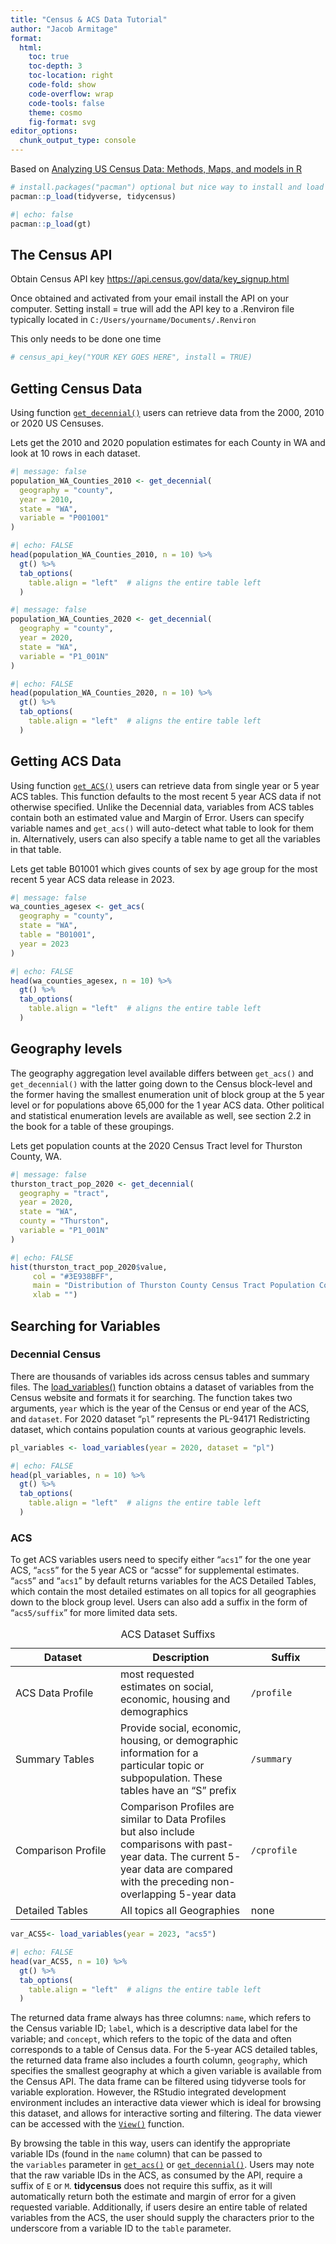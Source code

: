```yaml
---
title: "Census & ACS Data Tutorial"
author: "Jacob Armitage"
format:
  html:
    toc: true
    toc-depth: 3
    toc-location: right
    code-fold: show
    code-overflow: wrap
    code-tools: false
    theme: cosmo
    fig-format: svg
editor_options: 
  chunk_output_type: console
---
```


Based on [Analyzing US Census Data: Methods, Maps, and models in R](https://walker-data.com/census-r/index.html)

```r
# install.packages("pacman") optional but nice way to install and load multiple packages at once, can also use install.packages and library separately 
pacman::p_load(tidyverse, tidycensus)

```

```r
#| echo: false
pacman::p_load(gt)
```

## The Census API

Obtain Census API key <https://api.census.gov/data/key_signup.html>

Once obtained and activated from your email install the API on your computer. Setting install = true will add the API key to a .Renviron file typically located in `C:/Users/yourname/Documents/.Renviron`

This only needs to be done one time

```r
# census_api_key("YOUR KEY GOES HERE", install = TRUE)
```

## Getting Census Data

Using function [`get_decennial()`](https://walker-data.com/tidycensus/reference/get_decennial.html) users can retrieve data from the 2000, 2010 or 2020 US Censuses.

Lets get the 2010 and 2020 population estimates for each County in WA and look at 10 rows in each dataset.

```r
#| message: false
population_WA_Counties_2010 <- get_decennial(
  geography = "county",
  year = 2010,
  state = "WA",
  variable = "P001001"
)

```

```r
#| echo: FALSE
head(population_WA_Counties_2010, n = 10) %>% 
  gt() %>% 
  tab_options(
    table.align = "left"  # aligns the entire table left
  )

```

```r
#| message: false
population_WA_Counties_2020 <- get_decennial(
  geography = "county",
  year = 2020,
  state = "WA",
  variable = "P1_001N"
)

```

```r
#| echo: FALSE
head(population_WA_Counties_2020, n = 10) %>% 
  gt() %>% 
  tab_options(
    table.align = "left"  # aligns the entire table left
  )

```

## Getting ACS Data

Using function [`get_ACS()`](https://walker-data.com/tidycensus/reference/get_acs.html) users can retrieve data from single year or 5 year ACS tables. This function defaults to the most recent 5 year ACS data if not otherwise specified. Unlike the Decennial data, variables from ACS tables contain both an estimated value and Margin of Error. Users can specify variable names and `get_acs()` will auto-detect what table to look for them in. Alternatively, users can also specify a table name to get all the variables in that table.

Lets get table B01001 which gives counts of sex by age group for the most recent 5 year ACS data release in 2023.

```r
#| message: false
wa_counties_agesex <- get_acs(
  geography = "county",
  state = "WA",
  table = "B01001",
  year = 2023
)
```

```r
#| echo: FALSE
head(wa_counties_agesex, n = 10) %>% 
  gt() %>% 
  tab_options(
    table.align = "left"  # aligns the entire table left
  )

```

## Geography levels

The geography aggregation level available differs between `get_acs()` and `get_decennial()` with the latter going down to the Census block-level and the former having the smallest enumeration unit of block group at the 5 year level or for populations above 65,000 for the 1 year ACS data. Other political and statistical enumeration levels are available as well, see section 2.2 in the book for a table of these groupings.

Lets get population counts at the 2020 Census Tract level for Thurston County, WA.

```r
#| message: false
thurston_tract_pop_2020 <- get_decennial(
  geography = "tract",
  year = 2020,
  state = "WA",
  county = "Thurston",
  variable = "P1_001N"
)
```

```r
#| echo: FALSE
hist(thurston_tract_pop_2020$value, 
     col = "#3E938BFF", 
     main = "Distribution of Thurston County Census Tract Population Counts",
     xlab = "")

```

## Searching for Variables

### Decennial Census

There are thousands of variables ids across census tables and summary files. The [load_variables()](https://walker-data.com/tidycensus/reference/load_variables.html) function obtains a dataset of variables from the Census website and formats it for searching. The function takes two arguments, `year` which is the year of the Census or end year of the ACS, and `dataset`. For 2020 dataset "`pl`" represents the PL-94171 Redistricting dataset, which contains population counts at various geographic levels.

```r
pl_variables <- load_variables(year = 2020, dataset = "pl")

```

```r
#| echo: FALSE
head(pl_variables, n = 10) %>% 
  gt() %>% 
  tab_options(
    table.align = "left"  # aligns the entire table left
  )
```

### ACS

To get ACS variables users need to specify either "`acs1`" for the one year ACS, "`acs5`" for the 5 year ACS or "acsse" for supplemental estimates. "`acs5`" and "`acs1`" by default returns variables for the ACS Detailed Tables, which contain the most detailed estimates on all topics for all geographies down to the block group level. Users can also add a suffix in the form of "`acs5/suffix`" for more limited data sets.

| Dataset | Description | Suffix |
|------------------------|------------------------------|------------------|
| ACS Data Profile | most requested estimates on social, economic, housing and demographics | `/profile` |
| Summary Tables | Provide social, economic, housing, or demographic information for a particular topic or subpopulation. These tables have an "S" prefix | `/summary` |
| Comparison Profile | Comparison Profiles are similar to Data Profiles but also include comparisons with past-year data. The current 5-year data are compared with the preceding non-overlapping 5-year data | `/cprofile` |
| Detailed Tables | All topics all Geographies | none |

: ACS Dataset Suffixs

```r

var_ACS5<- load_variables(year = 2023, "acs5")

```

```r
#| echo: FALSE
head(var_ACS5, n = 10) %>% 
  gt() %>% 
  tab_options(
    table.align = "left"  # aligns the entire table left
  )
```

The returned data frame always has three columns: `name`, which refers to the Census variable ID; `label`, which is a descriptive data label for the variable; and `concept`, which refers to the topic of the data and often corresponds to a table of Census data. For the 5-year ACS detailed tables, the returned data frame also includes a fourth column, `geography`, which specifies the smallest geography at which a given variable is available from the Census API. The data frame can be filtered using tidyverse tools for variable exploration. However, the RStudio integrated development environment includes an interactive data viewer which is ideal for browsing this dataset, and allows for interactive sorting and filtering. The data viewer can be accessed with the [`View()`](https://rdrr.io/r/utils/View.html) function.

By browsing the table in this way, users can identify the appropriate variable IDs (found in the `name` column) that can be passed to the `variables` parameter in [`get_acs()`](https://walker-data.com/tidycensus/reference/get_acs.html) or [`get_decennial()`](https://walker-data.com/tidycensus/reference/get_decennial.html). Users may note that the raw variable IDs in the ACS, as consumed by the API, require a suffix of `E` or `M`. **tidycensus** does not require this suffix, as it will automatically return both the estimate and margin of error for a given requested variable. Additionally, if users desire an entire table of related variables from the ACS, the user should supply the characters prior to the underscore from a variable ID to the `table` parameter.
